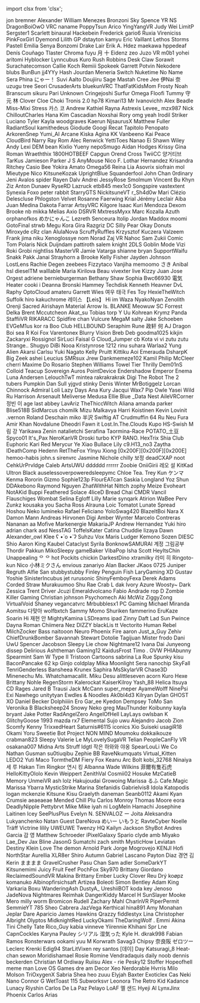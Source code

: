 ﻿import clsx from 'clsx';


<!-- Reminder that not only HTML chars have to be escaped, MDX chars also need to be (such as a space followed by an underscore). -->
<Patronelt k="0" ias="1" sp="0" >jon bremner</Patronelt> <Patronelt k="0" ias="1" sp="0" >Alexander</Patronelt> <Patronelt k="0" ias="1" sp="0" >William Menezes Bronzoni</Patronelt> <Patronelt k="0" ias="1" sp="0" >Sky Spence</Patronelt> <Patronelt k="0" ias="1" sp="0" >YR NS</Patronelt> 
<Patronelt k="0" ias="1" sp="0" >DragonBoiOwO</Patronelt> <Patronelt k="0" ias="1" sp="0" >VRC naname</Patronelt> <Patronelt k="0" ias="1" sp="0" >PoppyTsun</Patronelt> <Patronelt k="0" ias="1" sp="0" >Arico</Patronelt> <Patronelt k="0" ias="1" sp="0" >YingYangVR</Patronelt> 
<Patronelt k="0" ias="0" sp="0" >Judy Wei</Patronelt> <Patronelt k="0" ias="1" sp="0" >LimitP</Patronelt> <Patronelt k="0" ias="0" sp="0" >Sergster1</Patronelt> <Patronelt k="0" ias="1" sp="0" >Scarlett</Patronelt> <Patronelt k="0" ias="1" sp="0" >binaural</Patronelt> 
<Patronelt k="0" ias="1" sp="0" >Hackebein</Patronelt> <Patronelt k="0" ias="1" sp="0" >Frederick</Patronelt> <Patronelt k="0" ias="0" sp="0" >gario6</Patronelt> <Patronelt k="0" ias="1" sp="0" >Ruxia</Patronelt> <Patronelt k="0" ias="1" sp="0" >Vireniciss</Patronelt> 
<Patronelt k="0" ias="1" sp="0" >PinkFoxGirl</Patronelt> <Patronelt k="0" ias="1" sp="0" >Dyemond</Patronelt> <Patronelt k="0" ias="1" sp="0" >Lilith GP</Patronelt> <Patronelt k="0" ias="1" sp="0" >dstayton</Patronelt> <Patronelt k="0" ias="1" sp="0" >kamyu</Patronelt> 
<Patronelt k="0" ias="1" sp="0" >Eric Vaillant</Patronelt> <Patronelt k="0" ias="0" sp="0" >Lethos Storms</Patronelt> <Patronelt k="0" ias="1" sp="0" >Pastell Emilia</Patronelt> <Patronelt k="0" ias="1" sp="0" >Senya</Patronelt> <Patronelt k="0" ias="1" sp="0" >Bonzomi</Patronelt> 
<Patronelt k="0" ias="1" sp="0" >Drake Lair</Patronelt> <Patronelt k="0" ias="1" sp="0" >Erik A&#0046; Hdez</Patronelt> <Patronelt k="0" ias="1" sp="0" >maekawa</Patronelt> <Patronelt k="0" ias="1" sp="0" >hppedeaf</Patronelt> <Patronelt k="0" ias="1" sp="0" >Denís Couñago</Patronelt> 
<Patronelt k="0" ias="1" sp="0" >Tlaster</Patronelt> <Patronelt k="0" ias="1" sp="0" >Chroma</Patronelt> <Patronelt k="0" ias="1" sp="0" >fuyu</Patronelt> <Patronelt k="0" ias="1" sp="0" >月 十</Patronelt> <Patronelt k="0" ias="1" sp="0" >Eidenz</Patronelt> 
<Patronelt k="0" ias="1" sp="0" >zeo</Patronelt> <Patronelt k="0" ias="1" sp="0" >Juzo VR</Patronelt> <Patronelt k="0" ias="0" sp="0" >m0b1</Patronelt> <Patronelt k="0" ias="1" sp="0" >yohei aritomi</Patronelt> <Patronelt k="0" ias="1" sp="0" >Hyblocker</Patronelt> 
<Patronelt k="0" ias="1" sp="0" >Lynncubus</Patronelt> <Patronelt k="0" ias="1" sp="0" >Kuro</Patronelt> <Patronelt k="0" ias="1" sp="0" >Rush Robbins</Patronelt> <Patronelt k="0" ias="1" sp="0" >Desk Claw</Patronelt> <Patronelt k="0" ias="1" sp="0" >Sorawit Surachatecomson</Patronelt> 
<Patronelt k="0" ias="1" sp="0" >Callie Koch</Patronelt> <Patronelt k="0" ias="1" sp="0" >Remiii</Patronelt> <Patronelt k="0" ias="1" sp="0" >Spokeek</Patronelt> <Patronelt k="0" ias="1" sp="0" >Garrett Potvin</Patronelt> <Patronelt k="0" ias="1" sp="0" >Nekodere</Patronelt> 
<Patronelt k="0" ias="1" sp="0" >blubs</Patronelt> <Patronelt k="0" ias="1" sp="0" >BunBun</Patronelt> <Patronelt k="0" ias="1" sp="0" >jj4YYy</Patronelt> <Patronelt k="0" ias="1" sp="0" >Hash Jourdan</Patronelt> <Patronelt k="0" ias="1" sp="0" >Meneria</Patronelt> 
<Patronelt k="0" ias="1" sp="0" >Switch</Patronelt> <Patronelt k="0" ias="1" sp="0" >Nuketime</Patronelt> <Patronelt k="0" ias="1" sp="0" >No Name</Patronelt> <Patronelt k="0" ias="1" sp="0" >Sera Phina</Patronelt> <Patronelt k="0" ias="1" sp="0" >にゃー！</Patronelt> 
<Patronelt k="0" ias="1" sp="0" >Suvi Aalto</Patronelt> <Patronelt k="0" ias="1" sp="0" >Doujiiru</Patronelt> <Patronelt k="0" ias="1" sp="0" >Sage Mastah</Patronelt> <Patronelt k="0" ias="0" sp="0" >Cree Jee</Patronelt> <Patronelt k="0" ias="1" sp="0" >伊Nai 奈</Patronelt> 
<Patronelt k="0" ias="1" sp="0" >uzugu</Patronelt> <Patronelt k="0" ias="1" sp="0" >tree</Patronelt> <Patronelt k="0" ias="0" sp="0" >Seori</Patronelt> <Patronelt k="0" ias="1" sp="0" >CrusaderArts</Patronelt> <Patronelt k="0" ias="1" sp="0" >bluekunVRC</Patronelt> 
<Patronelt k="0" ias="1" sp="0" >ThatFatKidsMom</Patronelt> <Patronelt k="0" ias="1" sp="0" >Frosty</Patronelt> <Patronelt k="0" ias="1" sp="0" >Noah Branscum</Patronelt> <Patronelt k="0" ias="1" sp="0" >sikuru</Patronelt> <Patronelt k="0" ias="1" sp="0" >Pari</Patronelt> 
<Patronelt k="0" ias="1" sp="0" >Unknown</Patronelt> <Patronelt k="0" ias="1" sp="0" >Cringejoshi</Patronelt> <Patronelt k="0" ias="1" sp="0" >Surfur</Patronelt> <Patronelt k="0" ias="1" sp="0" >Omega</Patronelt> <Patronelt k="0" ias="1" sp="0" >Floofi</Patronelt> 
<Patronelt k="0" ias="1" sp="0" >Tummy</Patronelt> <Patronelt k="0" ias="1" sp="0" >守元 林</Patronelt> <Patronelt k="0" ias="1" sp="0" >Clover Cloe</Patronelt> <Patronelt k="0" ias="1" sp="0" >Choki</Patronelt> <Patronelt k="0" ias="1" sp="0" >Tronis 2&#0046;0</Patronelt> 
<Patronelt k="0" ias="1" sp="0" >hp78</Patronelt> <Patronelt k="0" ias="1" sp="0" >Kimari13</Patronelt> <Patronelt k="0" ias="1" sp="0" >Mr Ivanovichh</Patronelt> <Patronelt k="0" ias="1" sp="0" >Alex Beadle</Patronelt> <Patronelt k="0" ias="1" sp="0" >Miss&#0045;Mixi</Patronelt> 
<Patronelt k="0" ias="1" sp="0" >Stress</Patronelt> <Patronelt k="0" ias="1" sp="0" >카스 코</Patronelt> <Patronelt k="0" ias="1" sp="0" >Andrew</Patronelt> <Patronelt k="0" ias="1" sp="0" >Kathiel Rayna</Patronelt> <Patronelt k="0" ias="1" sp="0" >Astrexis</Patronelt> 
<Patronelt k="0" ias="1" sp="0" >Levee&#0095;</Patronelt> <Patronelt k="0" ias="1" sp="0" >mzx987</Patronelt> <Patronelt k="0" ias="1" sp="0" >Nick</Patronelt> <Patronelt k="0" ias="0" sp="0" >ChilloutCharles</Patronelt> <Patronelt k="0" ias="1" sp="0" >Hana Kim</Patronelt> 
<Patronelt k="0" ias="1" sp="0" >Cascadian</Patronelt> <Patronelt k="0" ias="1" sp="0" >Noxshai</Patronelt> <Patronelt k="0" ias="1" sp="0" >Rory</Patronelt> <Patronelt k="0" ias="1" sp="0" >omg yeah</Patronelt> <Patronelt k="0" ias="1" sp="0" >Irodil Striker</Patronelt> 
<Patronelt k="0" ias="1" sp="0" >Luciano Tyler</Patronelt> <Patronelt k="0" ias="1" sp="0" >Kayla</Patronelt> <Patronelt k="0" ias="0" sp="0" >woodgraves</Patronelt> <Patronelt k="0" ias="1" sp="0" >Kaerun</Patronelt> <Patronelt k="0" ias="0" sp="0" >NjsaurusX</Patronelt> 
<Patronelt k="0" ias="1" sp="0" >Matthew Fuller</Patronelt> <Patronelt k="0" ias="1" sp="0" >RadiantSoul</Patronelt> <Patronelt k="0" ias="1" sp="0" >kamithedeus</Patronelt> <Patronelt k="0" ias="0" sp="0" >Giodude</Patronelt> <Patronelt k="0" ias="1" sp="0" >Googi</Patronelt> 
<Patronelt k="0" ias="0" sp="0" >Recat</Patronelt> <Patronelt k="0" ias="1" sp="0" >Tapitolo Penopato</Patronelt> <Patronelt k="0" ias="1" sp="0" >ArkorenSnep</Patronelt> <Patronelt k="0" ias="1" sp="0" >Yumi&#0095;AI</Patronelt> <Patronelt k="0" ias="0" sp="0" >Arcane</Patronelt> 
<Patronelt k="0" ias="1" sp="0" >Kiska Agina</Patronelt> <Patronelt k="0" ias="1" sp="0" >KK</Patronelt> <Patronelt k="0" ias="1" sp="0" >Vanbeeno</Patronelt> <Patronelt k="0" ias="1" sp="0" >Kai Peace</Patronelt> <Patronelt k="0" ias="1" sp="0" >CloudBird</Patronelt> 
<Patronelt k="0" ias="1" sp="0" >Narry</Patronelt> <Patronelt k="0" ias="1" sp="0" >Ray Rom</Patronelt> <Patronelt k="0" ias="1" sp="0" >Alec Renwick</Patronelt> <Patronelt k="0" ias="1" sp="0" >YettiToes</Patronelt> <Patronelt k="0" ias="0" sp="0" >Nanao Ei</Patronelt> 
<Patronelt k="0" ias="1" sp="0" >Shawn Wiley</Patronelt> <Patronelt k="0" ias="1" sp="0" >Andy</Patronelt> <Patronelt k="0" ias="1" sp="0" >Lexi</Patronelt> <Patronelt k="0" ias="1" sp="0" >DEM bean</Patronelt> <Patronelt k="0" ias="1" sp="0" >Kixlio Yueny</Patronelt> 
<Patronelt k="0" ias="1" sp="0" >nepoSmugo</Patronelt> <Patronelt k="0" ias="1" sp="0" >Aidan Hodges</Patronelt> <Patronelt k="0" ias="1" sp="0" >Krissy</Patronelt> <Patronelt k="0" ias="1" sp="0" >Gina Roman</Patronelt> <Patronelt k="0" ias="1" sp="0" >Wraeththix</Patronelt> 
<Patronelt k="0" ias="0" sp="0" >1800HOTBEEF</Patronelt> <Patronelt k="0" ias="1" sp="0" >Capgun</Patronelt> <Patronelt k="0" ias="1" sp="0" >Orend Cross</Patronelt> <Patronelt k="0" ias="1" sp="0" >TwiiCC</Patronelt> <Patronelt k="0" ias="1" sp="0" >양거티브</Patronelt> 
<Patronelt k="0" ias="1" sp="0" >TarKus</Patronelt> <Patronelt k="0" ias="1" sp="0" >Jamieson Parker</Patronelt> <Patronelt k="0" ias="1" sp="0" >J S</Patronelt> <Patronelt k="0" ias="1" sp="0" >AnyMouse</Patronelt> <Patronelt k="0" ias="1" sp="0" >Nico F&#0046;</Patronelt> 
<Patronelt k="0" ias="1" sp="0" >Lothar Hernandez</Patronelt> <Patronelt k="0" ias="1" sp="0" >Krisandra Ritchey</Patronelt> <Patronelt k="0" ias="1" sp="0" >Casio</Patronelt> <Patronelt k="0" ias="1" sp="0" >Bee</Patronelt> <Patronelt k="0" ias="1" sp="0" >Yokira Amato</Patronelt> 
<Patronelt k="0" ias="1" sp="0" >Omega56</Patronelt> <Patronelt k="0" ias="0" sp="0" >Reina</Patronelt> <Patronelt k="0" ias="1" sp="0" >Lia</Patronelt> <Patronelt k="0" ias="1" sp="0" >Asovrix</Patronelt> <Patronelt k="0" ias="1" sp="0" >siofrain</Patronelt> 
<Patronelt k="0" ias="1" sp="0" >mol</Patronelt> <Patronelt k="0" ias="0" sp="0" >Mieutype Nico</Patronelt> <Patronelt k="0" ias="1" sp="0" >KitsuneKozak</Patronelt> <Patronelt k="0" ias="1" sp="0" >UprightBlue</Patronelt> <Patronelt k="0" ias="1" sp="0" >Squanderfool</Patronelt> 
<Patronelt k="0" ias="1" sp="0" >John Chan</Patronelt> <Patronelt k="0" ias="1" sp="0" >0rdinary</Patronelt> <Patronelt k="0" ias="0" sp="0" >Jeni Avalos</Patronelt> <Patronelt k="0" ias="1" sp="0" >spider</Patronelt> <Patronelt k="0" ias="1" sp="0" >Rayen</Patronelt> 
<Patronelt k="0" ias="1" sp="0" >Dalv Andrei</Patronelt> <Patronelt k="0" ias="1" sp="0" >JessyRose</Patronelt> <Patronelt k="0" ias="1" sp="0" >Smolmum</Patronelt> <Patronelt k="0" ias="1" sp="0" >Vincent Bu</Patronelt> <Patronelt k="0" ias="1" sp="0" >Khyn</Patronelt> 
<Patronelt k="0" ias="0" sp="0" >Ziz</Patronelt> <Patronelt k="0" ias="1" sp="0" >Anton Dunaev</Patronelt> <Patronelt k="0" ias="0" sp="0" >RyseRD</Patronelt> <Patronelt k="0" ias="1" sp="0" >Lazruck</Patronelt> <Patronelt k="0" ias="1" sp="0" >etb845</Patronelt> 
<Patronelt k="0" ias="1" sp="0" >mex1c0</Patronelt> <Patronelt k="0" ias="1" sp="0" >Songspire</Patronelt> <Patronelt k="0" ias="1" sp="0" >vastextent</Patronelt> <Patronelt k="0" ias="1" sp="0" >Synexia Foxo</Patronelt> <Patronelt k="0" ias="1" sp="0" >peter rabbit</Patronelt> 
<Patronelt k="0" ias="1" sp="0" >StarryGTS</Patronelt> <Patronelt k="0" ias="0" sp="0" >NickitsuneVT</Patronelt> <Patronelt k="0" ias="0" sp="0" >r&#0095;Sh4d0w</Patronelt> <Patronelt k="0" ias="1" sp="0" >Mari</Patronelt> <Patronelt k="0" ias="0" sp="0" >Clézio Delescluse</Patronelt> 
<Patronelt k="0" ias="1" sp="0" >Phlogston</Patronelt> <Patronelt k="0" ias="1" sp="0" >Velvet</Patronelt> <Patronelt k="0" ias="0" sp="0" >Rosanne Faerwing</Patronelt> <Patronelt k="0" ias="1" sp="0" >Krial</Patronelt> <Patronelt k="0" ias="1" sp="0" >Jérémy Leclair</Patronelt> 
<Patronelt k="0" ias="1" sp="0" >Aiba</Patronelt> <Patronelt k="0" ias="1" sp="0" >Juan Medina</Patronelt> <Patronelt k="0" ias="1" sp="0" >Dakota Farrar</Patronelt> <Patronelt k="0" ias="1" sp="0" >ArtsyVRC</Patronelt> <Patronelt k="0" ias="0" sp="0" >Kilgore</Patronelt> 
<Patronelt k="0" ias="1" sp="0" >Isaac Kuri Mendoza</Patronelt> <Patronelt k="0" ias="1" sp="0" >Dexom</Patronelt> <Patronelt k="0" ias="0" sp="0" >Brooke</Patronelt> <Patronelt k="0" ias="1" sp="0" >nb</Patronelt> <Patronelt k="0" ias="1" sp="0" >mikka</Patronelt> 
<Patronelt k="0" ias="0" sp="0" >Melias</Patronelt> <Patronelt k="0" ias="0" sp="0" >Axio</Patronelt> <Patronelt k="0" ias="1" sp="0" >DSRVR</Patronelt> <Patronelt k="0" ias="1" sp="0" >MxtressMyxx</Patronelt> <Patronelt k="0" ias="1" sp="0" >Marc Kozalla</Patronelt> 
<Patronelt k="0" ias="1" sp="0" >Azuth</Patronelt> <Patronelt k="0" ias="1" sp="0" >orphanofkos</Patronelt> <Patronelt k="0" ias="0" sp="0" >めかにゃんこ</Patronelt> <Patronelt k="0" ias="1" sp="0" >Lezreth Senceura</Patronelt> <Patronelt k="0" ias="1" sp="0" >Itolip</Patronelt> 
<Patronelt k="0" ias="1" sp="0" >Jordan Maddox</Patronelt> <Patronelt k="0" ias="1" sp="0" >moomi</Patronelt> <Patronelt k="0" ias="1" sp="0" >GotoFinal</Patronelt> <Patronelt k="0" ias="1" sp="0" >strwb</Patronelt> <Patronelt k="0" ias="1" sp="0" >Megu</Patronelt> 
<Patronelt k="0" ias="1" sp="0" >Kora Gira</Patronelt> <Patronelt k="0" ias="1" sp="0" >Razgriz</Patronelt> <Patronelt k="0" ias="0" sp="0" >DC</Patronelt> <Patronelt k="0" ias="0" sp="0" >Silly Pear</Patronelt> <Patronelt k="0" ias="0" sp="0" >Okay Donuts</Patronelt> 
<Patronelt k="0" ias="0" sp="0" >Miroxyde</Patronelt> <Patronelt k="0" ias="1" sp="0" >cRz clan</Patronelt> <Patronelt k="0" ias="1" sp="0" >AlulaNova</Patronelt> <Patronelt k="0" ias="1" sp="0" >ScruffyRuffles</Patronelt> <Patronelt k="0" ias="0" sp="0" >Krzysztof Kuczera</Patronelt> 
<Patronelt k="0" ias="0" sp="0" >Valzeem</Patronelt> <Patronelt k="0" ias="0" sp="0" >Frank</Patronelt> <Patronelt k="0" ias="1" sp="0" >jima niku</Patronelt> <Patronelt k="0" ias="0" sp="0" >Xenoglossye</Patronelt> <Patronelt k="0" ias="1" sp="0" >nom</Patronelt> 
<Patronelt k="0" ias="1" sp="0" >Norad</Patronelt> <Patronelt k="0" ias="1" sp="0" >Zaj VR</Patronelt> <Patronelt k="0" ias="1" sp="0" >Nahoc</Patronelt> <Patronelt k="0" ias="1" sp="0" >Sam</Patronelt> <Patronelt k="0" ias="1" sp="0" >Zukii</Patronelt> 
<Patronelt k="0" ias="1" sp="0" >Comic Tom</Patronelt> <Patronelt k="0" ias="0" sp="0" >Polaris</Patronelt> <Patronelt k="0" ias="0" sp="0" >Nick Duijndam</Patronelt> <Patronelt k="0" ias="1" sp="0" >pattiroth</Patronelt> <Patronelt k="0" ias="1" sp="0" >salem knight</Patronelt> 
<Patronelt k="0" ias="1" sp="0" >2DLS</Patronelt> <Patronelt k="0" ias="0" sp="0" >Goblin Mode</Patronelt> <Patronelt k="0" ias="1" sp="0" >Vizi</Patronelt> <Patronelt k="0" ias="1" sp="0" >Roki</Patronelt> <Patronelt k="0" ias="0" sp="0" >Grobi</Patronelt> 
<Patronelt k="0" ias="1" sp="0" >nightliss</Patronelt> <Patronelt k="0" ias="0" sp="0" >MasterVR</Patronelt> <Patronelt k="0" ias="0" sp="0" >Jamie Vatarga</Patronelt> <Patronelt k="0" ias="1" sp="0" >shianne bryan</Patronelt> <Patronelt k="0" ias="1" sp="0" >SupportWaifu</Patronelt> 
<Patronelt k="0" ias="1" sp="0" >Snakk Pakk</Patronelt> <Patronelt k="0" ias="0" sp="0" >Janai Strayhorn</Patronelt> <Patronelt k="0" ias="1" sp="0" >a</Patronelt> <Patronelt k="0" ias="1" sp="0" >Brooke</Patronelt> <Patronelt k="0" ias="1" sp="0" >Kelly Fisher</Patronelt> 
<Patronelt k="0" ias="1" sp="0" >Jayden Johnson</Patronelt> <Patronelt k="0" ias="1" sp="0" >LostLens</Patronelt> <Patronelt k="0" ias="1" sp="0" >Rachie</Patronelt> <Patronelt k="0" ias="1" sp="0" >Degen</Patronelt> <Patronelt k="0" ias="1" sp="0" >zeebees</Patronelt> 
<Patronelt k="0" ias="0" sp="0" >Fizzytaco</Patronelt> <Patronelt k="0" ias="1" sp="0" >Vanjiha</Patronelt> <Patronelt k="0" ias="0" sp="0" >memoomo</Patronelt> <Patronelt k="0" ias="1" sp="0" >さき</Patronelt> <Patronelt k="0" ias="1" sp="0" >Anibal</Patronelt> 
<Patronelt k="0" ias="0" sp="0" >hsl</Patronelt> <Patronelt k="0" ias="1" sp="0" >dieselTM</Patronelt> <Patronelt k="0" ias="0" sp="0" >walllable</Patronelt> <Patronelt k="0" ias="1" sp="0" >Maria Kirilova</Patronelt> <Patronelt k="0" ias="0" sp="0" >Beau</Patronelt> 
<Patronelt k="0" ias="0" sp="0" >vivexter live</Patronelt> <Patronelt k="0" ias="0" sp="0" >Kizzy</Patronelt> <Patronelt k="0" ias="0" sp="0" >Juan Jose</Patronelt> <Patronelt k="0" ias="1" sp="0" >Orgest</Patronelt> <Patronelt k="0" ias="1" sp="0" >adriene</Patronelt> 
<Patronelt k="0" ias="1" sp="0" >bernieburgerman</Patronelt> <Patronelt k="0" ias="1" sp="0" >Bethany Shaw</Patronelt> <Patronelt k="0" ias="1" sp="0" >Sophia</Patronelt> <Patronelt k="0" ias="1" sp="0" >Bwc66930</Patronelt> <Patronelt k="0" ias="1" sp="0" >電気Heater</Patronelt> 
<Patronelt k="0" ias="0" sp="0" >cooki i</Patronelt> <Patronelt k="0" ias="1" sp="0" >Deanna Bronski</Patronelt> <Patronelt k="0" ias="0" sp="0" >Hammey</Patronelt> <Patronelt k="0" ias="1" sp="0" >Techdisk</Patronelt> <Patronelt k="0" ias="1" sp="0" >Kenneth Heavner</Patronelt> 
<Patronelt k="0" ias="0" sp="0" >DvL Raphy</Patronelt> <Patronelt k="0" ias="1" sp="0" >OptoCloud</Patronelt> <Patronelt k="0" ias="0" sp="0" >amateru</Patronelt> <Patronelt k="0" ias="1" sp="0" >Garrett Wies</Patronelt> <Patronelt k="0" ias="1" sp="0" >여우 태극</Patronelt> 
<Patronelt k="0" ias="1" sp="0" >Fes Toy</Patronelt> <Patronelt k="0" ias="1" sp="0" >HexieTheWitch</Patronelt> <Patronelt k="0" ias="1" sp="0" >Suffolk</Patronelt> <Patronelt k="0" ias="0" sp="0" >hiro</Patronelt> <Patronelt k="0" ias="1" sp="0" >kakuchrome</Patronelt> 
<Patronelt k="0" ias="0" sp="0" >레이스 【Leis】</Patronelt> <Patronelt k="0" ias="1" sp="0" >Hi im Waza</Patronelt> <Patronelt k="0" ias="1" sp="0" >NyakoNyan</Patronelt> <Patronelt k="0" ias="0" sp="0" >Zenolith</Patronelt> <Patronelt k="0" ias="1" sp="0" >Orenji</Patronelt> 
<Patronelt k="0" ias="0" sp="0" >Sacred</Patronelt> <Patronelt k="0" ias="1" sp="0" >Airishayn</Patronelt> <Patronelt k="0" ias="0" sp="0" >Material Arrow</Patronelt> <Patronelt k="0" ias="1" sp="0" >Is&#0046;</Patronelt> <Patronelt k="0" ias="0" sp="0" >BLANKE</Patronelt> 
<Patronelt k="0" ias="1" sp="0" >Meowuw SC</Patronelt> <Patronelt k="0" ias="1" sp="0" >Forrest Delka</Patronelt> <Patronelt k="0" ias="0" sp="0" >Brent Mccutcheon</Patronelt> <Patronelt k="0" ias="0" sp="0" >Akat&#0095;su</Patronelt> <Patronelt k="0" ias="1" sp="0" >Tobias torp</Patronelt> 
<Patronelt k="0" ias="1" sp="0" >Y Uu</Patronelt> <Patronelt k="0" ias="0" sp="0" >Kohrean</Patronelt> <Patronelt k="0" ias="1" sp="0" >Krymz Panda</Patronelt> <Patronelt k="0" ias="1" sp="0" >StaffiiVR</Patronelt> <Patronelt k="0" ias="0" sp="0" >RIKARACC</Patronelt> 
<Patronelt k="0" ias="0" sp="0" >Spidfire chan</Patronelt> <Patronelt k="0" ias="0" sp="0" >Vulcure</Patronelt> <Patronelt k="0" ias="1" sp="0" >MegaM</Patronelt> <Patronelt k="0" ias="0" sp="0" >salty</Patronelt> <Patronelt k="0" ias="1" sp="0" >Jake Schoeben</Patronelt> 
<Patronelt k="0" ias="1" sp="0" >EVGeM1us</Patronelt> <Patronelt k="0" ias="1" sp="0" >kor ra</Patronelt> <Patronelt k="0" ias="0" sp="0" >Boo</Patronelt> <Patronelt k="0" ias="1" sp="0" >Club HELLBOUND</Patronelt> <Patronelt k="0" ias="1" sp="0" >Seraphim Rune</Patronelt> 
<Patronelt k="0" ias="1" sp="0" >政轩 何</Patronelt> <Patronelt k="0" ias="1" sp="0" >AJ</Patronelt> <Patronelt k="0" ias="1" sp="0" >Dragon Boi</Patronelt> <Patronelt k="0" ias="0" sp="0" >sea R</Patronelt> <Patronelt k="0" ias="0" sp="0" >Koi Fox</Patronelt> 
<Patronelt k="0" ias="0" sp="0" >Varentonex</Patronelt> <Patronelt k="0" ias="0" sp="0" >Blurry Vision</Patronelt> <Patronelt k="0" ias="0" sp="0" >Breb Deb</Patronelt> <Patronelt k="0" ias="0" sp="0" >goodma1025</Patronelt> <Patronelt k="0" ias="0" sp="0" >kikjin</Patronelt> 
<Patronelt k="0" ias="1" sp="0" >Zackaryxi Rossignol</Patronelt> <Patronelt k="0" ias="0" sp="0" >SirLuci</Patronelt> <Patronelt k="0" ias="1" sp="0" >Faisal G</Patronelt> <Patronelt k="0" ias="0" sp="0" >Cloud&#0095;Jumper</Patronelt> <Patronelt k="0" ias="0" sp="0" >cb</Patronelt> 
<Patronelt k="0" ias="1" sp="0" >Kota</Patronelt> <Patronelt k="0" ias="1" sp="0" >vi vi</Patronelt> <Patronelt k="0" ias="0" sp="0" >zutu zutu</Patronelt> <Patronelt k="0" ias="0" sp="0" >Strange&#0046;&#0046;</Patronelt> <Patronelt k="0" ias="0" sp="0" >Shugyo</Patronelt> 
<Patronelt k="0" ias="0" sp="0" >DiBi</Patronelt> <Patronelt k="0" ias="1" sp="0" >Nooa</Patronelt> <Patronelt k="0" ias="1" sp="0" >Kristynrose 1212</Patronelt> <Patronelt k="0" ias="1" sp="0" >rinu suhara</Patronelt> <Patronelt k="0" ias="1" sp="0" >Warlaa2</Patronelt> 
<Patronelt k="0" ias="1" sp="0" >Yung Alien</Patronelt> <Patronelt k="0" ias="1" sp="0" >Akarsi</Patronelt> <Patronelt k="0" ias="0" sp="0" >Carlsu</Patronelt> <Patronelt k="0" ias="1" sp="0" >Yuki Nagato</Patronelt> <Patronelt k="0" ias="1" sp="0" >Kelly Pruitt</Patronelt> 
<Patronelt k="0" ias="1" sp="0" >Kittiku</Patronelt> <Patronelt k="0" ias="1" sp="0" >Aoi Emerauda</Patronelt> <Patronelt k="0" ias="1" sp="0" >DsharpK</Patronelt> <Patronelt k="0" ias="0" sp="0" >Big Zeek</Patronelt> <Patronelt k="0" ias="1" sp="0" >ashei</Patronelt> 
<Patronelt k="0" ias="1" sp="0" >Leucius</Patronelt> <Patronelt k="0" ias="0" sp="0" >SMRsux Jrew</Patronelt> <Patronelt k="0" ias="1" sp="0" >Dankmemeze102 Kamil</Patronelt> <Patronelt k="0" ias="1" sp="0" >Philip McCleer</Patronelt> <Patronelt k="0" ias="0" sp="0" >cherri</Patronelt> 
<Patronelt k="0" ias="1" sp="0" >Maxime Do Rosario</Patronelt> <Patronelt k="0" ias="1" sp="0" >Stephen Williams</Patronelt> <Patronelt k="0" ias="0" sp="0" >Towel Tier</Patronelt> <Patronelt k="0" ias="1" sp="0" >Thrilly</Patronelt> <Patronelt k="0" ias="0" sp="0" >Dem01nS</Patronelt> 
<Patronelt k="0" ias="0" sp="0" >Colloid</Patronelt> <Patronelt k="0" ias="0" sp="0" >Teacup Sovereign</Patronelt> <Patronelt k="0" ias="0" sp="0" >Auros</Patronelt> <Patronelt k="0" ias="1" sp="0" >PointDevice</Patronelt> <Patronelt k="0" ias="1" sp="0" >Endershadow</Patronelt> 
<Patronelt k="0" ias="0" sp="0" >Emperor Enema</Patronelt> <Patronelt k="0" ias="0" sp="0" >Luna Andersen</Patronelt> <Patronelt k="0" ias="1" sp="0" >LelouchTwT</Patronelt> <Patronelt k="0" ias="0" sp="0" >mintea</Patronelt> <Patronelt k="0" ias="1" sp="0" >rakrakrakrak</Patronelt> 
<Patronelt k="0" ias="0" sp="0" >Digi The Robot</Patronelt> <Patronelt k="0" ias="1" sp="0" >The 2 tubers</Patronelt> <Patronelt k="0" ias="0" sp="0" >Pumpkin</Patronelt> <Patronelt k="0" ias="1" sp="0" >Dan Sull</Patronelt> <Patronelt k="0" ias="1" sp="0" >yjgvd</Patronelt> 
<Patronelt k="0" ias="1" sp="0" >stinky</Patronelt> <Patronelt k="0" ias="0" sp="0" >Denis Winter</Patronelt> <Patronelt k="0" ias="0" sp="0" >MrBotiggelz</Patronelt> <Patronelt k="0" ias="0" sp="0" >Lorcan Chinnock</Patronelt> <Patronelt k="0" ias="1" sp="0" >Admiral Loli</Patronelt> 
<Patronelt k="0" ias="1" sp="0" >Lazy Days</Patronelt> <Patronelt k="0" ias="1" sp="0" >Ana Kury</Patronelt> <Patronelt k="0" ias="0" sp="0" >Jacqui</Patronelt> <Patronelt k="0" ias="1" sp="0" >Wax7</Patronelt> <Patronelt k="0" ias="1" sp="0" >Pip Owle</Patronelt> 
<Patronelt k="0" ias="1" sp="0" >Yasei Wild</Patronelt> <Patronelt k="0" ias="0" sp="0" >Ru</Patronelt> <Patronelt k="0" ias="0" sp="0" >Harrison Arsenault</Patronelt> <Patronelt k="0" ias="0" sp="0" >Meliverse</Patronelt> <Patronelt k="0" ias="0" sp="0" >Medusa</Patronelt> 
<Patronelt k="0" ias="0" sp="0" >Ellie</Patronelt> <Patronelt k="0" ias="0" sp="0" >Blue &#0095;Data</Patronelt> <Patronelt k="0" ias="1" sp="0" >Nest</Patronelt> <Patronelt k="0" ias="1" sp="0" >AileVRCorner</Patronelt> <Patronelt k="0" ias="1" sp="0" >정빈 이</Patronelt> 
<Patronelt k="0" ias="1" sp="0" >age last</Patronelt> <Patronelt k="0" ias="0" sp="0" >abbey</Patronelt> <Patronelt k="0" ias="1" sp="0" >LavAriz</Patronelt> <Patronelt k="0" ias="1" sp="0" >TheThiccWitch</Patronelt> <Patronelt k="0" ias="1" sp="0" >Aliana</Patronelt> 
<Patronelt k="0" ias="1" sp="0" >amanda parker</Patronelt> <Patronelt k="0" ias="1" sp="0" >Blise518B</Patronelt> <Patronelt k="0" ias="1" sp="0" >SidMarcus</Patronelt> <Patronelt k="0" ias="1" sp="0" >chomilk</Patronelt> <Patronelt k="0" ias="0" sp="0" >Mizu Malkavya</Patronelt> 
<Patronelt k="0" ias="1" sp="0" >Harri Koistinen</Patronelt> <Patronelt k="0" ias="1" sp="0" >Kevin</Patronelt> <Patronelt k="0" ias="0" sp="0" >Lovinit &#0046;vernon</Patronelt> <Patronelt k="0" ias="1" sp="0" >Roland Deschain</Patronelt> <Patronelt k="0" ias="0" sp="0" >miko 半沢</Patronelt> 
<Patronelt k="0" ias="0" sp="0" >Swiftig AT</Patronelt> <Patronelt k="0" ias="1" sp="0" >Crudmuffin 64</Patronelt> <Patronelt k="0" ias="0" sp="0" >Ru Neu</Patronelt> <Patronelt k="0" ias="0" sp="0" >Fura</Patronelt> <Patronelt k="0" ias="0" sp="0" >Amir Khan</Patronelt> 
<Patronelt k="0" ias="1" sp="0" >Novdalune</Patronelt> <Patronelt k="0" ias="1" sp="0" >Dheodri</Patronelt> <Patronelt k="0" ias="0" sp="0" >Fawn it</Patronelt> <Patronelt k="0" ias="0" sp="0" >Lost&#0046;In&#0046;The&#0046;Clouds</Patronelt> <Patronelt k="0" ias="1" sp="0" >Kupo</Patronelt> 
<Patronelt k="0" ias="1" sp="0" >HS&#0045;Swish</Patronelt> <Patronelt k="0" ias="1" sp="0" >M</Patronelt> <Patronelt k="0" ias="0" sp="0" >림 강</Patronelt> <Patronelt k="0" ias="0" sp="0" >Yarikawa Zenin</Patronelt> <Patronelt k="0" ias="1" sp="0" >natalietchi</Patronelt> 
<Patronelt k="0" ias="0" sp="0" >Serafina Taormina&#0045;Race</Patronelt> <Patronelt k="0" ias="1" sp="0" >POTATO&#0095;土豆</Patronelt> <Patronelt k="0" ias="0" sp="0" >Spyco01</Patronelt> <Patronelt k="0" ias="0" sp="0" >It&#0039;s&#0095;Pax</Patronelt> <Patronelt k="0" ias="0" sp="0" >NeroKanVR</Patronelt> 
<Patronelt k="0" ias="0" sp="0" >Droski</Patronelt> <Patronelt k="0" ias="1" sp="0" >turbo</Patronelt> <Patronelt k="0" ias="0" sp="0" >KYP</Patronelt> <Patronelt k="0" ias="0" sp="0" >RANO&#0046;</Patronelt> <Patronelt k="0" ias="0" sp="0" >HexTrix</Patronelt> 
<Patronelt k="0" ias="0" sp="0" >Shia</Patronelt> <Patronelt k="0" ias="0" sp="0" >Club Euphoric</Patronelt> <Patronelt k="0" ias="1" sp="0" >Kari Red</Patronelt> <Patronelt k="0" ias="0" sp="0" >Merycur</Patronelt> <Patronelt k="0" ias="0" sp="0" >Ye Xiao</Patronelt> 
<Patronelt k="0" ias="0" sp="0" >Bullace</Patronelt> <Patronelt k="0" ias="1" sp="0" >Lily</Patronelt> <Patronelt k="0" ias="1" sp="0" >c9&#0046;H13&#0095;no3</Patronelt> <Patronelt k="0" ias="0" sp="0" >Zaytha</Patronelt> <Patronelt k="0" ias="0" sp="0" >IDeathComp</Patronelt> 
<Patronelt k="0" ias="1" sp="0" >Hedenn</Patronelt> <Patronelt k="0" ias="1" sp="0" >RetTheFox</Patronelt> <Patronelt k="0" ias="1" sp="0" >YInyu Xiong</Patronelt> <Patronelt k="0" ias="0" sp="0" >&#0091;0x200F&#0093;&#0091;0x200F&#0093;&#0091;0x200E&#0093;</Patronelt> <Patronelt k="0" ias="0" sp="0" >hemoo&#0045;habis</Patronelt> 
<Patronelt k="0" ias="1" sp="0" >john&#0046;s</Patronelt> <Patronelt k="0" ias="0" sp="0" >sirenvrc</Patronelt> <Patronelt k="0" ias="1" sp="0" >Jasmine Nichole</Patronelt> <Patronelt k="0" ias="0" sp="0" >chilly</Patronelt> <Patronelt k="0" ias="0" sp="0" >보정</Patronelt> 
<Patronelt k="0" ias="0" sp="0" >deadCXAP</Patronelt> <Patronelt k="0" ias="0" sp="0" >noot</Patronelt> <Patronelt k="0" ias="1" sp="0" >CehkUrPrvldge</Patronelt> <Patronelt k="0" ias="0" sp="0" >Caleb</Patronelt> <Patronelt k="0" ias="0" sp="0" >ArtsUWU</Patronelt> 
<Patronelt k="0" ias="1" sp="0" >dddddd rrrrrr</Patronelt> <Patronelt k="0" ias="0" sp="0" >Zoobie</Patronelt> <Patronelt k="0" ias="1" sp="0" >OniiGirii</Patronelt> <Patronelt k="0" ias="0" sp="0" >레오 설</Patronelt> <Patronelt k="0" ias="0" sp="0" >KitKad</Patronelt> 
<Patronelt k="0" ias="0" sp="0" >Ultron Black</Patronelt> <Patronelt k="0" ias="1" sp="0" >auselessoverpoweredsleepymc</Patronelt> <Patronelt k="0" ias="0" sp="0" >Chloe</Patronelt> <Patronelt k="0" ias="0" sp="0" >Tea&#0046;</Patronelt> <Patronelt k="0" ias="0" sp="0" >Trey Kun</Patronelt> 
<Patronelt k="0" ias="0" sp="0" >ケンマ Kenma</Patronelt> <Patronelt k="0" ias="0" sp="0" >Rororin</Patronelt> <Patronelt k="0" ias="0" sp="0" >Gizmo</Patronelt> <Patronelt k="0" ias="0" sp="0" >Sophie123p</Patronelt> <Patronelt k="0" ias="0" sp="0" >FlourEATcan</Patronelt> 
<Patronelt k="0" ias="0" sp="0" >Saskia Longland</Patronelt> <Patronelt k="0" ias="0" sp="0" >Yoz Shun</Patronelt> <Patronelt k="0" ias="1" sp="0" >DDAkebono</Patronelt> <Patronelt k="0" ias="0" sp="0" >Raymond Nguyen</Patronelt> <Patronelt k="0" ias="1" sp="0" >ZhatWithHat</Patronelt> 
<Patronelt k="0" ias="1" sp="0" >Nittch</Patronelt> <Patronelt k="0" ias="0" sp="0" >zophy</Patronelt> <Patronelt k="0" ias="0" sp="0" >Meize</Patronelt> <Patronelt k="0" ias="1" sp="0" >Evoheart</Patronelt> <Patronelt k="0" ias="1" sp="0" >NotAKid</Patronelt> 
<Patronelt k="0" ias="0" sp="0" >Buppi</Patronelt> <Patronelt k="0" ias="1" sp="0" >Feathered Solace</Patronelt> <Patronelt k="0" ias="0" sp="0" >4liceD</Patronelt> <Patronelt k="0" ias="1" sp="0" >Bread Chai</Patronelt> <Patronelt k="0" ias="1" sp="0" >CMDR Vancil</Patronelt> 
<Patronelt k="0" ias="0" sp="0" >Flauschiges Wombat</Patronelt> <Patronelt k="0" ias="1" sp="0" >Selina Egloff</Patronelt> <Patronelt k="0" ias="1" sp="0" >Lilly Marie</Patronelt> <Patronelt k="0" ias="0" sp="0" >synqark</Patronelt> <Patronelt k="0" ias="0" sp="0" >Atirion</Patronelt> 
<Patronelt k="0" ias="0" sp="0" >WaBee</Patronelt> <Patronelt k="0" ias="0" sp="0" >Perv</Patronelt> <Patronelt k="0" ias="0" sp="0" >Zunkz</Patronelt> <Patronelt k="0" ias="1" sp="0" >kousaka you</Patronelt> <Patronelt k="0" ias="1" sp="0" >Sacha Ross</Patronelt> 
<Patronelt k="0" ias="1" sp="0" >Alrauna</Patronelt> <Patronelt k="0" ias="0" sp="0" >Loic Tomatot</Patronelt> <Patronelt k="0" ias="1" sp="0" >Lunate Spread</Patronelt> <Patronelt k="0" ias="1" sp="0" >Hoshou Neko</Patronelt> <Patronelt k="0" ias="1" sp="0" >lumineko</Patronelt> 
<Patronelt k="0" ias="1" sp="0" >Rafael Feliciano</Patronelt> <Patronelt k="0" ias="1" sp="0" >YoloSwag420 BlazeItBoi</Patronelt> <Patronelt k="0" ias="1" sp="0" >Nara X</Patronelt> <Patronelt k="0" ias="1" sp="0" >Damon Mann</Patronelt> <Patronelt k="0" ias="1" sp="0" >Andreas Hirvonen</Patronelt> 
<Patronelt k="0" ias="1" sp="0" >Digi</Patronelt> <Patronelt k="0" ias="1" sp="0" >Amber</Patronelt> <Patronelt k="0" ias="1" sp="0" >Wynter</Patronelt> <Patronelt k="0" ias="1" sp="0" >Marcelo Contreras</Patronelt> <Patronelt k="0" ias="1" sp="0" >Nananan aa</Patronelt> 
<Patronelt k="0" ias="1" sp="0" >Mofive</Patronelt> <Patronelt k="0" ias="1" sp="0" >Markenergie</Patronelt> <Patronelt k="0" ias="1" sp="0" >MakariaJP</Patronelt> <Patronelt k="0" ias="1" sp="0" >Andrew Hernandez</Patronelt> <Patronelt k="0" ias="1" sp="0" >Yuki hiro</Patronelt> 
<Patronelt k="0" ias="1" sp="0" >adrian chark</Patronelt> <Patronelt k="0" ias="1" sp="0" >asd</Patronelt> <Patronelt k="0" ias="1" sp="0" >NessTAG</Patronelt> <Patronelt k="0" ias="1" sp="0" >ToffelsKater</Patronelt> <Patronelt k="0" ias="1" sp="0" >Catina</Patronelt> 
<Patronelt k="0" ias="1" sp="0" >Chuddie</Patronelt> <Patronelt k="0" ias="1" sp="0" >Iizaya Dawn</Patronelt> <Patronelt k="0" ias="1" sp="0" >Alexander&#0095;owl</Patronelt> <Patronelt k="0" ias="1" sp="0" >Klee ʕ •̀ o •́ ʔ</Patronelt> <Patronelt k="0" ias="1" sp="0" >Suhzu</Patronelt> 
<Patronelt k="0" ias="1" sp="0" >Vox Maris</Patronelt> <Patronelt k="0" ias="1" sp="0" >Ludger</Patronelt> <Patronelt k="0" ias="1" sp="0" >Kemono</Patronelt> <Patronelt k="0" ias="1" sp="0" >Sozen</Patronelt> <Patronelt k="0" ias="1" sp="0" >DIESC</Patronelt> 
<Patronelt k="0" ias="1" sp="0" >Shio</Patronelt> <Patronelt k="0" ias="1" sp="0" >Aaron King</Patronelt> <Patronelt k="0" ias="1" sp="0" >Kaubel</Patronelt> <Patronelt k="0" ias="1" sp="0" >Cataclyst</Patronelt> <Patronelt k="0" ias="1" sp="0" >Syrila</Patronelt> 
<Patronelt k="0" ias="1" sp="0" >BonknowSAMURAI</Patronelt> <Patronelt k="0" ias="1" sp="0" >계정 그림공부</Patronelt> <Patronelt k="0" ias="1" sp="0" >Thordir</Patronelt> <Patronelt k="0" ias="1" sp="0" >Pakkun</Patronelt> <Patronelt k="0" ias="1" sp="0" >MikoSleepy</Patronelt> 
<Patronelt k="0" ias="1" sp="0" >gameBaker</Patronelt> <Patronelt k="0" ias="1" sp="0" >VibaPop</Patronelt> <Patronelt k="0" ias="1" sp="0" >Isha Scott</Patronelt> <Patronelt k="0" ias="1" sp="0" >HeyItsChin</Patronelt> <Patronelt k="0" ias="1" sp="0" >Unappealing</Patronelt> 
<Patronelt k="0" ias="1" sp="0" >ᄋ ᄋ</Patronelt> <Patronelt k="0" ias="1" sp="0" >hot Pockits chickin</Patronelt> <Patronelt k="0" ias="1" sp="0" >DarkestDino</Patronelt> <Patronelt k="0" ias="1" sp="0" >xtramilky</Patronelt> <Patronelt k="0" ias="1" sp="0" >라미 히</Patronelt> 
<Patronelt k="0" ias="1" sp="0" >Ringoto&#0045;kun</Patronelt> <Patronelt k="0" ias="1" sp="0" >Nico</Patronelt> <Patronelt k="0" ias="1" sp="0" >小林ミクさん</Patronelt> <Patronelt k="0" ias="1" sp="0" >envious</Patronelt> <Patronelt k="0" ias="1" sp="0" >zanariyo</Patronelt> 
<Patronelt k="0" ias="1" sp="0" >Alan Backer</Patronelt> <Patronelt k="0" ias="1" sp="0" >JKaos 0725</Patronelt> <Patronelt k="0" ias="1" sp="0" >Juniper Regruth</Patronelt> <Patronelt k="0" ias="1" sp="0" >Alfie San</Patronelt> <Patronelt k="0" ias="1" sp="0" >stubbystubby</Patronelt> 
<Patronelt k="0" ias="1" sp="0" >Finley</Patronelt> <Patronelt k="0" ias="1" sp="0" >Penguin Fish</Patronelt> <Patronelt k="0" ias="1" sp="0" >LaryGaming XD</Patronelt> <Patronelt k="0" ias="1" sp="0" >Gustav</Patronelt> <Patronelt k="0" ias="1" sp="0" >Yoshie</Patronelt> 
<Patronelt k="0" ias="1" sp="0" >SinisterIncubus</Patronelt> <Patronelt k="0" ias="1" sp="0" >jet</Patronelt> <Patronelt k="0" ias="1" sp="0" >rurusonic</Patronelt> <Patronelt k="0" ias="1" sp="0" >ShinyFemboyFexa</Patronelt> <Patronelt k="0" ias="1" sp="0" >Derek Adams</Patronelt> 
<Patronelt k="0" ias="1" sp="0" >Corded Straw</Patronelt> <Patronelt k="0" ias="1" sp="0" >Murakuumoo</Patronelt> <Patronelt k="0" ias="1" sp="0" >Shu Rae</Patronelt> <Patronelt k="0" ias="1" sp="0" >Crab L</Patronelt> <Patronelt k="0" ias="1" sp="0" >dak</Patronelt> 
<Patronelt k="0" ias="1" sp="0" >Ivory</Patronelt> <Patronelt k="0" ias="1" sp="0" >Azure</Patronelt> <Patronelt k="0" ias="1" sp="0" >Woosty&#0126;</Patronelt> <Patronelt k="0" ias="1" sp="0" >Dark Zessica</Patronelt> <Patronelt k="0" ias="1" sp="0" >Trent Driver</Patronelt> 
<Patronelt k="0" ias="1" sp="0" >Jcuzi</Patronelt> <Patronelt k="0" ias="1" sp="0" >Emeraldvolcano</Patronelt> <Patronelt k="0" ias="1" sp="0" >Fabio Andrade</Patronelt> <Patronelt k="0" ias="1" sp="0" >rop D</Patronelt> <Patronelt k="0" ias="1" sp="0" >Zombie Killer Gaming</Patronelt> 
<Patronelt k="0" ias="1" sp="0" >Christian johnson</Patronelt> <Patronelt k="0" ias="1" sp="0" >Psychomech</Patronelt> <Patronelt k="0" ias="1" sp="0" >Aki</Patronelt> <Patronelt k="0" ias="1" sp="0" >McWiz</Patronelt> <Patronelt k="0" ias="1" sp="0" >ZiggyZong</Patronelt> 
<Patronelt k="0" ias="1" sp="0" >VirtualVoid</Patronelt> <Patronelt k="0" ias="1" sp="0" >Shaney</Patronelt> <Patronelt k="0" ias="1" sp="0" >vegancatvrc</Patronelt> <Patronelt k="0" ias="1" sp="0" >Mrbubblesx1 PC Gaming</Patronelt> <Patronelt k="0" ias="1" sp="0" >Michael Miranda</Patronelt> 
<Patronelt k="0" ias="1" sp="0" >Aomitsu</Patronelt> <Patronelt k="0" ias="1" sp="0" >다맞아</Patronelt> <Patronelt k="0" ias="1" sp="0" >wolfbxtch</Patronelt> <Patronelt k="0" ias="1" sp="0" >Sammy</Patronelt> <Patronelt k="0" ias="1" sp="0" >Momo Shuriken</Patronelt> 
<Patronelt k="0" ias="1" sp="0" >fammerino</Patronelt> <Patronelt k="0" ias="1" sp="0" >EruKaze</Patronelt> <Patronelt k="0" ias="1" sp="0" >Soarin Hi</Patronelt> <Patronelt k="0" ias="1" sp="0" >재현 안</Patronelt> <Patronelt k="0" ias="1" sp="0" >MightyKamina</Patronelt> 
<Patronelt k="0" ias="1" sp="0" >LSDreams</Patronelt> <Patronelt k="0" ias="1" sp="0" >ipad</Patronelt> <Patronelt k="0" ias="1" sp="0" >Zinny</Patronelt> <Patronelt k="0" ias="1" sp="0" >Daft Lad</Patronelt> <Patronelt k="0" ias="1" sp="0" >Sun Pwince</Patronelt> 
<Patronelt k="0" ias="1" sp="0" >Dayna Roman</Patronelt> <Patronelt k="0" ias="1" sp="0" >Chiimera</Patronelt> <Patronelt k="0" ias="1" sp="0" >Nez</Patronelt> <Patronelt k="0" ias="1" sp="0" >DIZZY</Patronelt> <Patronelt k="0" ias="1" sp="0" >blackLis tt</Patronelt> 
<Patronelt k="0" ias="1" sp="0" >Vectorito</Patronelt> <Patronelt k="0" ias="1" sp="0" >Human Rebel</Patronelt> <Patronelt k="0" ias="1" sp="0" >MilchZocker</Patronelt> <Patronelt k="0" ias="1" sp="0" >Bass</Patronelt> <Patronelt k="0" ias="1" sp="0" >naitooon</Patronelt> 
<Patronelt k="0" ias="1" sp="0" >Neuro</Patronelt> <Patronelt k="0" ias="1" sp="0" >Phoenix Fire</Patronelt> <Patronelt k="0" ias="1" sp="0" >aaron</Patronelt> <Patronelt k="0" ias="1" sp="0" >Just&#0095;a&#0095;Guy</Patronelt> <Patronelt k="0" ias="1" sp="0" >Zehiv</Patronelt> 
<Patronelt k="0" ias="1" sp="0" >ChiefDrunkBomber</Patronelt> <Patronelt k="0" ias="1" sp="0" >Savannah Stewart</Patronelt> <Patronelt k="0" ias="1" sp="0" >Dotolie</Patronelt> <Patronelt k="0" ias="1" sp="0" >Tagijuan</Patronelt> <Patronelt k="0" ias="1" sp="0" >Mister frodo</Patronelt> 
<Patronelt k="0" ias="1" sp="0" >Dani UwU</Patronelt> <Patronelt k="0" ias="1" sp="0" >Spencer Jacobson</Patronelt> <Patronelt k="0" ias="1" sp="0" >Sleepy</Patronelt> <Patronelt k="0" ias="1" sp="0" >Lie chow</Patronelt> <Patronelt k="0" ias="1" sp="0" >Nightmare12</Patronelt> 
<Patronelt k="0" ias="1" sp="0" >Ivana Dai</Patronelt> <Patronelt k="0" ias="1" sp="0" >Junyeong</Patronelt> <Patronelt k="0" ias="1" sp="0" >dissep</Patronelt> <Patronelt k="0" ias="1" sp="0" >Delirious</Patronelt> <Patronelt k="0" ias="1" sp="0" >Ashtheman Gaming12</Patronelt> 
<Patronelt k="0" ias="1" sp="0" >KaidusFrost</Patronelt> <Patronelt k="0" ias="1" sp="0" >Timo &#0046;</Patronelt> <Patronelt k="0" ias="1" sp="0" >OVW</Patronelt> <Patronelt k="0" ias="1" sp="0" >PHIAbunny</Patronelt> <Patronelt k="0" ias="1" sp="0" >Spearmint</Patronelt> 
<Patronelt k="0" ias="1" sp="0" >Sam W</Patronelt> <Patronelt k="0" ias="1" sp="0" >Type II</Patronelt> <Patronelt k="0" ias="1" sp="0" >Tristoon Cartoons</Patronelt> <Patronelt k="0" ias="1" sp="0" >sabrina La Rue</Patronelt> <Patronelt k="0" ias="1" sp="0" >Spunky</Patronelt> 
<Patronelt k="0" ias="1" sp="0" >kisu</Patronelt> <Patronelt k="0" ias="1" sp="0" >BaconPancake 62</Patronelt> <Patronelt k="0" ias="1" sp="0" >kp</Patronelt> <Patronelt k="0" ias="1" sp="0" >Ginjo</Patronelt> <Patronelt k="0" ias="1" sp="0" >coldplay</Patronelt> 
<Patronelt k="0" ias="1" sp="0" >Mika Moonlight</Patronelt> <Patronelt k="0" ias="1" sp="0" >Sera</Patronelt> <Patronelt k="0" ias="1" sp="0" >nanochip</Patronelt> <Patronelt k="0" ias="1" sp="0" >SkyFall</Patronelt> <Patronelt k="0" ias="1" sp="0" >TenriGenderless</Patronelt> 
<Patronelt k="0" ias="1" sp="0" >Bansheea Krunex</Patronelt> <Patronelt k="0" ias="1" sp="0" >Saphira</Patronelt> <Patronelt k="0" ias="1" sp="0" >MsSkylarVR</Patronelt> <Patronelt k="0" ias="1" sp="0" >Chase3D</Patronelt> <Patronelt k="0" ias="1" sp="0" >Minenechu</Patronelt> 
<Patronelt k="0" ias="1" sp="0" >Ms&#0046; Whatchamacallit&#0046;</Patronelt> <Patronelt k="0" ias="1" sp="0" >Miku Desu</Patronelt> <Patronelt k="0" ias="1" sp="0" >alittleseven</Patronelt> <Patronelt k="0" ias="1" sp="0" >acorn</Patronelt> <Patronelt k="0" ias="1" sp="0" >Kuro Hexe</Patronelt> 
<Patronelt k="0" ias="1" sp="0" >Brittany Nohle</Patronelt> <Patronelt k="0" ias="1" sp="0" >RegenStorm</Patronelt> <Patronelt k="0" ias="1" sp="0" >Kalerockat</Patronelt> <Patronelt k="0" ias="1" sp="0" >KaiserKilroy</Patronelt> <Patronelt k="0" ias="1" sp="0" >Yash&#0095;88</Patronelt> 
<Patronelt k="0" ias="1" sp="0" >Helica Itsuya</Patronelt> <Patronelt k="0" ias="1" sp="0" >CD Rages</Patronelt> <Patronelt k="0" ias="1" sp="0" >Jared B Trausi</Patronelt> <Patronelt k="0" ias="1" sp="0" >Jack McCann</Patronelt> <Patronelt k="0" ias="1" sp="0" >super&#0095;meper</Patronelt> 
<Patronelt k="0" ias="1" sp="0" >AyameWolff</Patronelt> <Patronelt k="0" ias="1" sp="0" >NinePsi</Patronelt> <Patronelt k="0" ias="1" sp="0" >Exi Nawhego</Patronelt> <Patronelt k="0" ias="1" sp="0" >unitytyan</Patronelt> <Patronelt k="0" ias="1" sp="0" >Ewdles &#0038; Noodles</Patronelt> 
<Patronelt k="0" ias="1" sp="0" >Ak0bl4d3</Patronelt> <Patronelt k="0" ias="1" sp="0" >Kilryan</Patronelt> <Patronelt k="0" ias="1" sp="0" >Dylan</Patronelt> <Patronelt k="0" ias="0" sp="0" >GHOST XO</Patronelt> <Patronelt k="0" ias="0" sp="0" >Daniel Becker</Patronelt> 
<Patronelt k="0" ias="0" sp="0" >Dolphiiiin</Patronelt> <Patronelt k="0" ias="0" sp="0" >Ero</Patronelt> <Patronelt k="0" ias="0" sp="0" >Gar&#0095;ee</Patronelt> <Patronelt k="0" ias="0" sp="0" >Kyedon Dempsey</Patronelt> <Patronelt k="0" ias="0" sp="0" >ToMo San</Patronelt> 
<Patronelt k="0" ias="0" sp="0" >Veronika B</Patronelt> <Patronelt k="0" ias="0" sp="0" >Blacksheep24</Patronelt> <Patronelt k="0" ias="0" sp="0" >Snowy Neko</Patronelt> <Patronelt k="0" ias="0" sp="0" >greg</Patronelt> <Patronelt k="0" ias="0" sp="0" >MauThunder</Patronelt> 
<Patronelt k="0" ias="0" sp="0" >Koibunny</Patronelt> <Patronelt k="0" ias="0" sp="0" >kayla bryant</Patronelt> <Patronelt k="0" ias="0" sp="0" >Jake Potter</Patronelt> <Patronelt k="0" ias="0" sp="0" >RadAngelZero</Patronelt> <Patronelt k="0" ias="0" sp="0" >AngelOfHell</Patronelt> 
<Patronelt k="0" ias="0" sp="0" >LayLays</Patronelt> <Patronelt k="0" ias="0" sp="0" >owlsban K</Patronelt> <Patronelt k="0" ias="0" sp="0" >GlitchyGoose</Patronelt> <Patronelt k="0" ias="0" sp="0" >1993 mazda rx7</Patronelt> <Patronelt k="0" ias="0" sp="0" >Elemental</Patronelt> 
<Patronelt k="0" ias="0" sp="0" >Sujo uwu</Patronelt> <Patronelt k="0" ias="0" sp="0" >Alejandro</Patronelt> <Patronelt k="0" ias="0" sp="0" >Jacob Zion</Patronelt> <Patronelt k="0" ias="0" sp="0" >Scomfy</Patronelt> <Patronelt k="0" ias="0" sp="0" >Kenny</Patronelt> 
<Patronelt k="0" ias="0" sp="0" >TrixxedHeart</Patronelt> <Patronelt k="0" ias="0" sp="0" >Saturnis&#0035;6115</Patronelt> <Patronelt k="0" ias="0" sp="0" >iconics</Patronelt> <Patronelt k="0" ias="0" sp="0" >Xio</Patronelt> <Patronelt k="0" ias="0" sp="0" >Suiseki</Patronelt> 
<Patronelt k="0" ias="0" sp="0" >usagiR18</Patronelt> <Patronelt k="0" ias="0" sp="0" >Okami Yoru</Patronelt> <Patronelt k="0" ias="0" sp="0" >Sweetie Bot Project</Patronelt> <Patronelt k="0" ias="0" sp="0" >NON MIND</Patronelt> <Patronelt k="0" ias="0" sp="0" >Moumoku</Patronelt> 
<Patronelt k="0" ias="0" sp="0" >dokkaikouze</Patronelt> <Patronelt k="0" ias="0" sp="0" >crabman823</Patronelt> <Patronelt k="0" ias="0" sp="0" >Sleepy</Patronelt> <Patronelt k="0" ias="0" sp="0" >Valerie Le</Patronelt> <Patronelt k="0" ias="0" sp="0" >MyLovelySugaVR</Patronelt> 
<Patronelt k="0" ias="0" sp="0" >Telian</Patronelt> <Patronelt k="0" ias="0" sp="0" >PeopleCanFly VR</Patronelt> <Patronelt k="0" ias="0" sp="0" >osakana007</Patronelt> <Patronelt k="0" ias="0" sp="0" >Midna Arts</Patronelt> <Patronelt k="0" ias="0" sp="0" >Struff</Patronelt> 
<Patronelt k="0" ias="0" sp="0" >ldgtl</Patronelt> <Patronelt k="0" ias="0" sp="0" >작은 하와와</Patronelt> <Patronelt k="0" ias="0" sp="0" >야옹</Patronelt> <Patronelt k="0" ias="0" sp="0" >SpearLouLi</Patronelt> <Patronelt k="0" ias="0" sp="0" >We Co</Patronelt> 
<Patronelt k="0" ias="0" sp="0" >Nathan Gusman</Patronelt> <Patronelt k="0" ias="0" sp="0" >su0tiuqibu</Patronelt> <Patronelt k="0" ias="0" sp="0" >Zephie BB</Patronelt> <Patronelt k="0" ias="0" sp="0" >RaveNkumquats</Patronelt> <Patronelt k="0" ias="0" sp="0" >Virtual&#0095;Kitten</Patronelt> 
<Patronelt k="0" ias="0" sp="0" >LEDO2</Patronelt> <Patronelt k="0" ias="0" sp="0" >Yuti Maco</Patronelt> <Patronelt k="0" ias="0" sp="0" >TormtheDM</Patronelt> <Patronelt k="0" ias="0" sp="0" >Fiery Fox</Patronelt> <Patronelt k="0" ias="0" sp="0" >Keanu</Patronelt> 
<Patronelt k="0" ias="0" sp="0" >Arc Bolt</Patronelt> <Patronelt k="0" ias="0" sp="0" >kobi&#0095;32768</Patronelt> <Patronelt k="0" ias="0" sp="0" >Ninaiya</Patronelt> <Patronelt k="0" ias="0" sp="0" >세 루</Patronelt> <Patronelt k="0" ias="0" sp="0" >Hakan</Patronelt> 
<Patronelt k="0" ias="0" sp="0" >Tim Ringkor</Patronelt> <Patronelt k="0" ias="0" sp="0" >연시 킹</Patronelt> <Patronelt k="0" ias="0" sp="0" >Albanna</Patronelt> <Patronelt k="0" ias="0" sp="0" >Wade Wilkins</Patronelt> <Patronelt k="0" ias="0" sp="0" >菲爾有隻石虎</Patronelt> 
<Patronelt k="0" ias="0" sp="0" >HelloKittyOlolo</Patronelt> <Patronelt k="0" ias="0" sp="0" >Kevin Weippert</Patronelt> <Patronelt k="0" ias="0" sp="0" >ZenithVal</Patronelt> <Patronelt k="0" ias="0" sp="0" >Cosmii02</Patronelt> <Patronelt k="0" ias="0" sp="0" >Hosuke</Patronelt> 
<Patronelt k="0" ias="0" sp="0" >MzCatieB</Patronelt> <Patronelt k="0" ias="0" sp="0" >Memory</Patronelt> <Patronelt k="0" ias="0" sp="0" >UnmeiVR</Patronelt> <Patronelt k="0" ias="0" sp="0" >ash lolz</Patronelt> <Patronelt k="0" ias="0" sp="0" >Hakujoudai</Patronelt> 
<Patronelt k="0" ias="0" sp="0" >Growoing</Patronelt> <Patronelt k="0" ias="0" sp="0" >Marissa</Patronelt> <Patronelt k="0" ias="0" sp="0" >るふ</Patronelt> <Patronelt k="0" ias="0" sp="0" >Cafe&#0046;Magic</Patronelt> <Patronelt k="0" ias="0" sp="0" >Marissa Ybarra</Patronelt> 
<Patronelt k="0" ias="0" sp="0" >MysticStrike</Patronelt> <Patronelt k="0" ias="0" sp="0" >Marina Stefanidis</Patronelt> <Patronelt k="0" ias="0" sp="0" >Gabrielvis8</Patronelt> <Patronelt k="0" ias="0" sp="0" >Idola Katopodis</Patronelt> <Patronelt k="0" ias="0" sp="0" >logan mckenzie</Patronelt> 
<Patronelt k="0" ias="0" sp="0" >Kitsune</Patronelt> <Patronelt k="0" ias="0" sp="0" >Kisu</Patronelt> <Patronelt k="0" ias="0" sp="0" >Graelyth</Patronelt> <Patronelt k="0" ias="0" sp="0" >daneman</Patronelt> <Patronelt k="0" ias="0" sp="0" >Seanb0112</Patronelt> 
<Patronelt k="0" ias="0" sp="0" >Akami</Patronelt> <Patronelt k="0" ias="0" sp="0" >Kyan</Patronelt> <Patronelt k="0" ias="0" sp="0" >Crumsie</Patronelt> <Patronelt k="0" ias="0" sp="0" >aeaeaeae</Patronelt> <Patronelt k="0" ias="0" sp="0" >Mended</Patronelt> 
<Patronelt k="0" ias="0" sp="0" >Chill</Patronelt> <Patronelt k="0" ias="0" sp="0" >Plu</Patronelt> <Patronelt k="0" ias="0" sp="0" >Carlos Monroy</Patronelt> <Patronelt k="0" ias="0" sp="0" >Thomas Moore</Patronelt> <Patronelt k="0" ias="0" sp="0" >eora</Patronelt> 
<Patronelt k="0" ias="0" sp="0" >DeadlyNipple</Patronelt> <Patronelt k="0" ias="0" sp="0" >Pettybrvt</Patronelt> <Patronelt k="0" ias="0" sp="0" >Mike Mike</Patronelt> <Patronelt k="0" ias="0" sp="0" >iyah ni</Patronelt> <Patronelt k="0" ias="0" sp="0" >LogMeIn Hamachi</Patronelt> 
<Patronelt k="0" ias="0" sp="0" >Josephine Laitinen</Patronelt> <Patronelt k="0" ias="0" sp="0" >Icey</Patronelt> <Patronelt k="0" ias="0" sp="0" >SeePlusPlus</Patronelt> <Patronelt k="0" ias="0" sp="0" >Evelyn N&#0046;</Patronelt> <Patronelt k="0" ias="0" sp="0" >SENVALOZ ー</Patronelt> 
<Patronelt k="0" ias="0" sp="0" >Joita</Patronelt> <Patronelt k="0" ias="0" sp="0" >Aleksandra Lukyanchenko</Patronelt> <Patronelt k="0" ias="0" sp="0" >Natan Guest</Patronelt> <Patronelt k="0" ias="0" sp="0" >DareNova</Patronelt> <Patronelt k="0" ias="0" sp="0" >めいー いもうと</Patronelt> 
<Patronelt k="0" ias="0" sp="0" >RavteCyber</Patronelt> <Patronelt k="0" ias="0" sp="0" >Noelle Träff</Patronelt> <Patronelt k="0" ias="0" sp="0" >Victrine</Patronelt> <Patronelt k="0" ias="0" sp="0" >lilily UWEUWE</Patronelt> <Patronelt k="0" ias="0" sp="0" >Twenzy HQ</Patronelt> 
<Patronelt k="0" ias="0" sp="0" >Kailyn Jackson</Patronelt> <Patronelt k="0" ias="0" sp="0" >ShyBot</Patronelt> <Patronelt k="0" ias="0" sp="0" >Andres Garcia</Patronelt> <Patronelt k="0" ias="0" sp="0" >감 영</Patronelt> <Patronelt k="0" ias="0" sp="0" >Matthew Schroeder</Patronelt> 
<Patronelt k="0" ias="0" sp="0" >iPixelGalaxy</Patronelt> <Patronelt k="0" ias="0" sp="0" >Spario</Patronelt> <Patronelt k="0" ias="0" sp="0" >clyde amb</Patronelt> <Patronelt k="0" ias="0" sp="0" >Miyako</Patronelt> <Patronelt k="0" ias="0" sp="0" >Lae&#0095;Dev</Patronelt> 
<Patronelt k="0" ias="0" sp="0" >Jax Bline</Patronelt> <Patronelt k="0" ias="0" sp="0" >JasonG</Patronelt> <Patronelt k="0" ias="0" sp="0" >Sumatchi</Patronelt> <Patronelt k="0" ias="0" sp="0" >zach smith</Patronelt> <Patronelt k="0" ias="0" sp="0" >MysticHow</Patronelt> 
<Patronelt k="0" ias="0" sp="0" >Leviatan</Patronelt> <Patronelt k="0" ias="0" sp="0" >Destiny Klein</Patronelt> <Patronelt k="0" ias="0" sp="0" >Love The demon</Patronelt> <Patronelt k="0" ias="0" sp="0" >Arnold Park</Patronelt> <Patronelt k="0" ias="0" sp="0" >Jorge Mogrovejo</Patronelt> 
<Patronelt k="0" ias="0" sp="0" >KENJI</Patronelt> <Patronelt k="0" ias="0" sp="0" >Hofi</Patronelt> <Patronelt k="0" ias="0" sp="0" >NorthStar</Patronelt> <Patronelt k="0" ias="0" sp="0" >Aurellia</Patronelt> <Patronelt k="0" ias="0" sp="0" >XLR8er</Patronelt> 
<Patronelt k="0" ias="0" sp="0" >Shiro</Patronelt> <Patronelt k="0" ias="0" sp="0" >Autumn</Patronelt> <Patronelt k="0" ias="0" sp="0" >Gabriel Lascano</Patronelt> <Patronelt k="0" ias="0" sp="0" >Payton Diaz</Patronelt> <Patronelt k="0" ias="0" sp="0" >경연 김</Patronelt> 
<Patronelt k="0" ias="0" sp="0" >Kerin</Patronelt> <Patronelt k="0" ias="0" sp="0" >まままま</Patronelt> <Patronelt k="0" ias="0" sp="0" >GravelCrusher</Patronelt> <Patronelt k="0" ias="0" sp="0" >Pasu Chan</Patronelt> <Patronelt k="0" ias="0" sp="0" >Sam</Patronelt> 
<Patronelt k="0" ias="0" sp="0" >adler</Patronelt> <Patronelt k="0" ias="0" sp="0" >SomeDarkYT</Patronelt> <Patronelt k="0" ias="0" sp="0" >Kitsunemimi</Patronelt> <Patronelt k="0" ias="0" sp="0" >Juicy Fruit</Patronelt> <Patronelt k="0" ias="0" sp="0" >Feef</Patronelt> 
<Patronelt k="0" ias="0" sp="0" >PochFox</Patronelt> <Patronelt k="0" ias="0" sp="0" >Sky970</Patronelt> <Patronelt k="0" ias="0" sp="0" >Brittany Giordano</Patronelt> <Patronelt k="0" ias="0" sp="0" >ReclaimedSoundVR</Patronelt> <Patronelt k="0" ias="0" sp="0" >Makina</Patronelt> 
<Patronelt k="0" ias="0" sp="0" >Brittany</Patronelt> <Patronelt k="0" ias="0" sp="0" >Ember</Patronelt> <Patronelt k="0" ias="0" sp="0" >Lucky Clover</Patronelt> <Patronelt k="0" ias="0" sp="0" >Reu</Patronelt> <Patronelt k="0" ias="0" sp="0" >Drý koøpz</Patronelt> 
<Patronelt k="0" ias="0" sp="0" >komanuko</Patronelt> <Patronelt k="0" ias="0" sp="0" >Albinopfirsichsaft</Patronelt> <Patronelt k="0" ias="0" sp="0" >Artizea Boleoti</Patronelt> <Patronelt k="0" ias="0" sp="0" >Simon Bentley</Patronelt> <Patronelt k="0" ias="0" sp="0" >Adam King</Patronelt> 
<Patronelt k="0" ias="0" sp="0" >Varkaria</Patronelt> <Patronelt k="0" ias="0" sp="0" >Boxu</Patronelt> <Patronelt k="0" ias="0" sp="0" >WanderingAsh</Patronelt> <Patronelt k="0" ias="0" sp="0" >DustyA&#0095;</Patronelt> <Patronelt k="0" ias="0" sp="0" >UreshiiBOT</Patronelt> 
<Patronelt k="0" ias="0" sp="0" >koda key</Patronelt> <Patronelt k="0" ias="0" sp="0" >Jenoso</Patronelt> <Patronelt k="0" ias="0" sp="0" >JadeNova</Patronelt> <Patronelt k="0" ias="0" sp="0" >Nightmares</Patronelt> <Patronelt k="0" ias="0" sp="0" >Reimhak</Patronelt> 
<Patronelt k="0" ias="0" sp="0" >DangerKiddy</Patronelt> <Patronelt k="0" ias="0" sp="0" >Marcel H</Patronelt> <Patronelt k="0" ias="0" sp="0" >SunSlayer</Patronelt> <Patronelt k="0" ias="0" sp="0" >Mooke</Patronelt> <Patronelt k="0" ias="0" sp="0" >Mero</Patronelt> 
<Patronelt k="0" ias="0" sp="0" >milly worm</Patronelt> <Patronelt k="0" ias="0" sp="0" >Bromicon</Patronelt> <Patronelt k="0" ias="0" sp="0" >Rudell</Patronelt> <Patronelt k="0" ias="0" sp="0" >Zachary Mahl</Patronelt> <Patronelt k="0" ias="0" sp="0" >CharInVR</Patronelt> 
<Patronelt k="0" ias="0" sp="0" >PiperPermit</Patronelt> <Patronelt k="0" ias="0" sp="0" >SemmieYT 785</Patronelt> <Patronelt k="0" ias="0" sp="0" >Sheo Cabrera</Patronelt> <Patronelt k="0" ias="0" sp="0" >JazVega</Patronelt> <Patronelt k="0" ias="0" sp="0" >Kerthical</Patronelt> 
<Patronelt k="0" ias="0" sp="0" >hina891</Patronelt> <Patronelt k="0" ias="0" sp="0" >Amy Monahan</Patronelt> <Patronelt k="0" ias="0" sp="0" >Jeplar</Patronelt> <Patronelt k="0" ias="0" sp="0" >Dare Aparicio</Patronelt> <Patronelt k="0" ias="0" sp="0" >James Hawkins</Patronelt> 
<Patronelt k="0" ias="0" sp="0" >Qrazzy</Patronelt> <Patronelt k="0" ias="0" sp="0" >fiddlestyx</Patronelt> <Patronelt k="0" ias="0" sp="0" >Lina</Patronelt> <Patronelt k="0" ias="0" sp="0" >Christopher Albright</Patronelt> <Patronelt k="0" ias="0" sp="0" >Olyptos</Patronelt> 
<Patronelt k="0" ias="0" sp="0" >MidknightRed</Patronelt> <Patronelt k="0" ias="0" sp="0" >LuckyOkami</Patronelt> <Patronelt k="0" ias="0" sp="0" >TheDaringWolf &#0046;</Patronelt> <Patronelt k="0" ias="0" sp="0" >Emmi Akina</Patronelt> <Patronelt k="0" ias="0" sp="0" >Tini</Patronelt> 
<Patronelt k="0" ias="0" sp="0" >Chelly Tate</Patronelt> <Patronelt k="0" ias="0" sp="0" >Rico&#0095;Guy</Patronelt> <Patronelt k="0" ias="0" sp="0" >kabia vinneve</Patronelt> <Patronelt k="0" ias="0" sp="0" >Yiirennie</Patronelt> <Patronelt k="0" ias="0" sp="0" >Khihani</Patronelt> 
<Patronelt k="0" ias="0" sp="0" >Spr Lne</Patronelt> <Patronelt k="0" ias="0" sp="0" >CapnCockles</Patronelt> <Patronelt k="0" ias="0" sp="0" >Karyna Pauley</Patronelt> <Patronelt k="0" ias="0" sp="0" >シリアル 湿気った</Patronelt> <Patronelt k="0" ias="0" sp="0" >Kyle H&#0046;</Patronelt> 
<Patronelt k="0" ias="0" sp="0" >dkrak998</Patronelt> <Patronelt k="0" ias="0" sp="0" >Fabian Ramos</Patronelt> <Patronelt k="0" ias="0" sp="0" >Ronsterwars</Patronelt> <Patronelt k="0" ias="0" sp="0" >ookami yuu</Patronelt> <Patronelt k="0" ias="0" sp="0" >M</Patronelt> 
<Patronelt k="0" ias="0" sp="0" >Korwrath</Patronelt> <Patronelt k="0" ias="0" sp="0" >Savag3</Patronelt> <Patronelt k="0" ias="0" sp="0" >Chipsy</Patronelt> <Patronelt k="0" ias="0" sp="0" >奈良阪</Patronelt> <Patronelt k="0" ias="0" sp="0" >ゼロツー Leclerc</Patronelt> 
<Patronelt k="0" ias="0" sp="0" >Krenki</Patronelt> <Patronelt k="0" ias="0" sp="0" >Edig94</Patronelt> <Patronelt k="0" ias="0" sp="0" >StarLitVixen</Patronelt> <Patronelt k="0" ias="0" sp="0" >rey santos</Patronelt> <Patronelt k="0" ias="0" sp="0" >&#0091;데이&#0093; Day</Patronelt> 
<Patronelt k="0" ias="0" sp="0" >Katsuragi&#0095;8</Patronelt> <Patronelt k="0" ias="0" sp="0" >Heat&#0045;chan</Patronelt> <Patronelt k="0" ias="0" sp="0" >sewon</Patronelt> <Patronelt k="0" ias="0" sp="0" >Moridishamael</Patronelt> <Patronelt k="0" ias="0" sp="0" >Rosie Romine</Patronelt> 
<Patronelt k="0" ias="0" sp="0" >Vendradaquis</Patronelt> <Patronelt k="0" ias="0" sp="0" >daily noob</Patronelt> <Patronelt k="0" ias="0" sp="0" >dennis beckerden</Patronelt> <Patronelt k="0" ias="0" sp="0" >Christian M Ordiway</Patronelt> <Patronelt k="0" ias="0" sp="0" >Ruiisu</Patronelt> 
<Patronelt k="0" ias="0" sp="0" >Alex &#0045;</Patronelt> <Patronelt k="0" ias="0" sp="0" >rie</Patronelt> <Patronelt k="0" ias="0" sp="0" >Pesky12</Patronelt> <Patronelt k="0" ias="0" sp="0" >Stoffer</Patronelt> <Patronelt k="0" ias="0" sp="0" >Hopeofhell</Patronelt> 
<Patronelt k="0" ias="0" sp="0" >meme man</Patronelt> <Patronelt k="0" ias="0" sp="0" >Love OS Games</Patronelt> <Patronelt k="0" ias="0" sp="0" >dre am</Patronelt> <Patronelt k="0" ias="0" sp="0" >Decor</Patronelt> <Patronelt k="0" ias="0" sp="0" >Xeo</Patronelt> 
<Patronelt k="0" ias="0" sp="0" >Nerdorable</Patronelt> <Patronelt k="0" ias="0" sp="0" >Hvrris</Patronelt> <Patronelt k="0" ias="0" sp="0" >Milo Molson</Patronelt> <Patronelt k="0" ias="0" sp="0" >TriOxygenX</Patronelt> <Patronelt k="0" ias="0" sp="0" >Sabria Shea</Patronelt> 
<Patronelt k="0" ias="0" sp="0" >heo zuuu</Patronelt> <Patronelt k="0" ias="0" sp="0" >Elyjah Baxter</Patronelt> <Patronelt k="0" ias="0" sp="0" >Exoticlex</Patronelt> <Patronelt k="0" ias="0" sp="0" >Cas</Patronelt> <Patronelt k="0" ias="0" sp="0" >Neki Nano</Patronelt> 
<Patronelt k="0" ias="0" sp="0" >Connor G</Patronelt> <Patronelt k="0" ias="0" sp="0" >WetToast 115</Patronelt> <Patronelt k="0" ias="0" sp="0" >Subworksvr</Patronelt> <Patronelt k="0" ias="0" sp="0" >Leonora</Patronelt> <Patronelt k="0" ias="0" sp="0" >The Retro Kid</Patronelt> 
<Patronelt k="0" ias="0" sp="0" >Kadance Lunacy</Patronelt> <Patronelt k="0" ias="0" sp="0" >Riyshin</Patronelt> <Patronelt k="0" ias="0" sp="0" >Carlos De La Paz Pelayo</Patronelt> <Patronelt k="0" ias="0" sp="0" >LoAF</Patronelt> <Patronelt k="0" ias="0" sp="0" >멜 샌드</Patronelt> 
<Patronelt k="0" ias="0" sp="0" >Hyeji Al</Patronelt> <Patronelt k="0" ias="0" sp="0" >LynxJinx</Patronelt> <Patronelt k="0" ias="0" sp="0" >Phoenix</Patronelt> <Patronelt k="0" ias="0" sp="0" >Carlos Arias</Patronelt> 